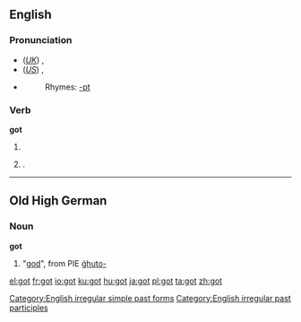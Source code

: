 ==English==

{{rank|de|whole|find|191|got|let|world|thing}}

===Pronunciation===
*(''[[Received Pronunciation|UK]]'') {{IPA|'gɒt}}, {{SAMPA|"gQt}}
*(''[[General American|US]]'') {{IPA|ˈgɑt}}, {{SAMPA|"gAt}}
*{{audio|en-us-got.ogg|Audio (US)}}
*:Rhymes: [[Rhymes:English:-ɒt|-ɒt]]

===Verb===
'''got'''

# {{simple past of|''[[get]]''}}
# {{past participle of|''[[get]]''}}.

[[Category:English irregular simple past forms]]
[[Category:English irregular past participles]]

----

==Old High German==

===Noun===
'''got'''

# "[[god]]", from PIE [[ǵhuto-]]

[[el:got]]
[[fr:got]]
[[io:got]]
[[ku:got]]
[[hu:got]]
[[ja:got]]
[[pl:got]]
[[ta:got]]
[[zh:got]]